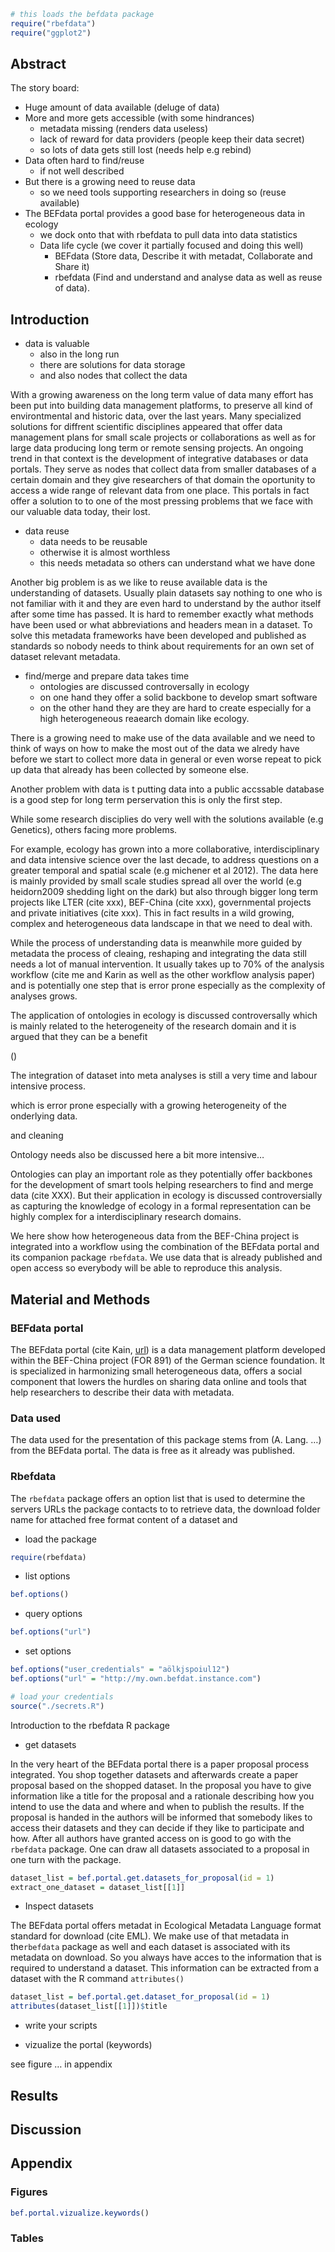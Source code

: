 ```r
# this loads the befdata package
require("rbefdata")  
require("ggplot2") 
```

## Abstract 

The story board:

* Huge amount of data available (deluge of data)
* More and more gets accessible (with some hindrances) 
    - metadata missing (renders data useless) 
    - lack of reward for data providers (people keep their data secret)
    - so lots of data gets still lost (needs help e.g rebind)
* Data often hard to find/reuse 
    - if not well described 
* But there is a growing need to reuse data 
    - so we need tools supporting researchers in doing so (reuse available)
* The BEFdata portal provides a good base for heterogeneous data in ecology  
    - we dock onto that with rbefdata to pull data into data statistics  
    - Data life cycle (we cover it partially focused and doing this well) 
        + BEFdata (Store data, Describe it with metadat, Collaborate and Share it)
        + rbefdata (Find and understand and analyse data as well as reuse of data). 

## Introduction 

* data is valuable 
    - also in the long run  
    - there are solutions for data storage
    - and also nodes that collect the data 

With a growing awareness on the long term value of data many effort has been
put into building data management platforms, to preserve all kind of
environtmental and historic data, over the last years. Many specialized
solutions for diffrent scientific disciplines appeared that offer data
management plans for small scale projects or collaborations as well as for
large data producing long term or remote sensing projects. An ongoing trend in
that context is the development of integrative databases or data portals. They
serve as nodes that collect data from smaller databases of a certain domain and
they give researchers of that domain the oportunity to access a wide range of
relevant data from one place. This portals in fact offer a solution to to one
of the most pressing problems that we face with our valuable data today, their
lost. 

* data reuse 
    - data needs to be reusable 
    - otherwise it is almost worthless
    - this needs metadata so others can understand what we have done

Another big problem is as we like to reuse available data is the understanding
of datasets.  Usually plain datasets say nothing to one who is not familiar
with it and they are even hard to understand by the author itself after some
time has passed. It is hard to remember exactly what methods have been used or
what abbreviations and headers mean in a dataset. To solve this metadata
frameworks have been developed and published as standards so nobody needs to
think about requirements for an own set of dataset relevant metadata.


* find/merge and prepare data takes time   
    - ontologies are discussed controversally in ecology 
    - on one hand they offer a solid backbone to develop smart software
    - on the other hand they are they are hard to create especially 
      for a high heterogeneous reaearch domain like ecology.

There is a growing need to make use of the data available and we need to think
of ways on how to make the most out of the data we alredy have before we start
to collect more data in general or even worse repeat to pick up data that
already has been collected by someone else.

Another problem with data is t putting data into a public accssable database is
a good step for long term perservation this is only the first step. 

While some research disciplies do very well with the solutions available (e.g
Genetics), others facing more problems. 

For example, ecology has grown into a
more collaborative, interdisciplinary and data intensive science over the last
decade, to address questions on a greater temporal and spatial scale (e.g
michener et al 2012). The data here is mainly provided by small scale studies
spread all over the world (e.g heidorn2009 shedding light on the dark) but also
through bigger long term projects like LTER (cite xxx), BEF-China (cite xxx),
governmental projects and private initiatives (cite xxx). This in fact results
in a wild growing, complex and heterogeneous data landscape in that we need to
deal with. 


While the process of understanding data is meanwhile more guided by metadata
the process of cleaing, reshaping and integrating the data still needs a lot of
manual intervention. It usually takes up to 70% of the analysis workflow (cite
me and Karin as well as the other workflow analysis paper) and is potentially
one step that is error prone especially as the complexity of analyses grows. 

The application of ontologies in ecology is discussed controversally which is
mainly related to the heterogeneity of the research domain and it is argued 
that they can be a benefit 

()


The integration of dataset into meta analyses is still a very time and labour
intensive process. 

which is
error prone especially with a growing heterogeneity of the onderlying data.

and cleaning 




Ontology needs also be discussed here a bit more intensive... 

Ontologies can play an important role as they potentially offer backbones for
the development of smart tools helping researchers to find and merge data (cite
XXX). But their application in ecology is discussed controversially as
capturing the knowledge of ecology in a formal representation can be highly
complex for a interdisciplinary research domains. 

We here show how heterogeneous data from the BEF-China project is integrated
into a workflow using the combination of the BEFdata portal and its companion
package `rbefdata`. We use data that is already published and open access so
everybody will be able to reproduce this analysis.

## Material and Methods 

### BEFdata portal

The BEFdata portal (cite Kain,
[url](http://befdataproduction.biow.uni-leipzig.de/)) is a data management
platform developed within the BEF-China project (FOR 891) of the German science
foundation. It is specialized in harmonizing small heterogeneous data, offers a
social component that lowers the hurdles on sharing data online and tools that
help researchers to describe their data with metadata.

### Data used

The data used for the presentation of this package stems from (A. Lang. ...)
from the BEFdata portal. The data is free as it already was published.

### Rbefdata

The `rbefdata` package offers an option list that is used to determine the
servers URLs the package contacts to to retrieve data, the download folder name
for attached free format content of a dataset and 

* load the package

```r
require(rbefdata)
```

* list options

```r
bef.options()
```

* query options

```r
bef.options("url")
```

* set options 

```r
bef.options("user_credentials" = "aölkjspoiul12")
bef.options("url" = "http://my.own.befdat.instance.com")
```

```r
# load your credentials
source("./secrets.R") 
```

Introduction to the rbefdata R package

* get datasets 

In the very heart of the BEFdata portal there is a paper proposal process
integrated. You shop together datasets and afterwards create a paper proposal
based on the shopped dataset. In the proposal you have to give information like
a title for the proposal and a rationale describing how you intend to use the
data and where and when to publish the results. If the proposal is handed in
the authors will be informed that somebody likes to access their datasets and
they can decide if they like to participate and how. After all authors have
granted access on is good to go with the `rbefdata` package. One can draw all
datasets associated to a proposal in one turn with the package.

```r
dataset_list = bef.portal.get.datasets_for_proposal(id = 1)
extract_one_dataset = dataset_list[[1]]
```

* Inspect datasets

The BEFdata portal offers metadat in Ecological Metadata Language format
standard for download (cite EML). We make use of that metadata in the`rbefdata`
package as well and each dataset is associated with its metadata on download.
So you always have acces to the information that is required to understand a
dataset. This information can be extracted from a dataset with the R command
`attributes()`

```r
dataset_list = bef.portal.get.dataset_for_proposal(id = 1) 
attributes(dataset_list[[1]])$title
```
* write your scripts 




* vizualize the portal (keywords) 

see figure ... in appendix

## Results 

## Discussion

## Appendix

### Figures 

```r

bef.portal.vizualize.keywords()
```
### Tables
